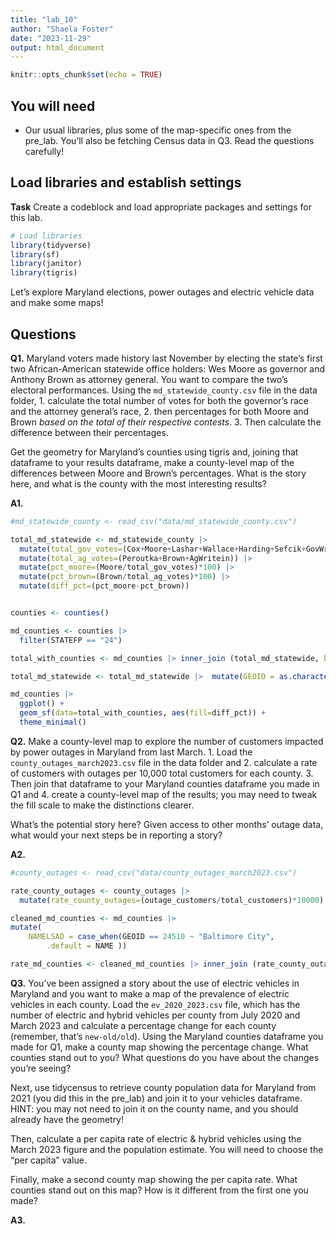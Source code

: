 ```yaml
---
title: "lab_10"
author: "Shaela Foster"
date: "2023-11-29"
output: html_document
---
```


```r
knitr::opts_chunk$set(echo = TRUE)
```

## You will need

-   Our usual libraries, plus some of the map-specific ones from the pre_lab. You'll also be fetching Census data in Q3. Read the questions carefully!

## Load libraries and establish settings

**Task** Create a codeblock and load appropriate packages and settings for this lab.

```r
# Load libraries
library(tidyverse)
library(sf)
library(janitor)
library(tigris)
```

Let's explore Maryland elections, power outages and electric vehicle data and make some maps!

## Questions

**Q1.** Maryland voters made history last November by electing the state's first two African-American statewide office holders: Wes Moore as governor and Anthony Brown as attorney general. You want to compare the two's electoral performances. Using the `md_statewide_county.csv` file in the data folder, 
1. calculate the total number of votes for both the governor's race and the attorney general's race, 
2. then percentages for both Moore and Brown *based on the total of their respective contests*. 
3. Then calculate the difference between their percentages.

Get the geometry for Maryland's counties using tigris and, joining that dataframe to your results dataframe, make a county-level map of the differences between Moore and Brown's percentages. What is the story here, and what is the county with the most interesting results?

**A1.**

```r
#md_statewide_county <- read_csv("data/md_statewide_county.csv")

total_md_statewide <- md_statewide_county |>
  mutate(total_gov_votes=(Cox+Moore+Lashar+Wallace+Harding+Sefcik+GovWritein)) |>
  mutate(total_ag_votes=(Peroutka+Brown+AgWritein)) |>
  mutate(pct_moore=(Moore/total_gov_votes)*100) |>
  mutate(pct_brown=(Brown/total_ag_votes)*100) |>
  mutate(diff_pct=(pct_moore-pct_brown))


counties <- counties()

md_counties <- counties |>
  filter(STATEFP == "24")

total_with_counties <- md_counties |> inner_join (total_md_statewide, by=c("GEOID"))

total_md_statewide <- total_md_statewide |>  mutate(GEOID = as.character(GEOID))

md_counties |>
  ggplot() +
  geom_sf(data=total_with_counties, aes(fill=diff_pct)) +
  theme_minimal()
```


**Q2.** Make a county-level map to explore the number of customers impacted by power outages in Maryland from last March. 
1. Load the `county_outages_march2023.csv` file in the data folder and 
2. calculate a rate of customers with outages per 10,000 total customers for each county. 
3. Then join that dataframe to your Maryland counties dataframe you made in Q1 and 
4. create a county-level map of the results; you may need to tweak the fill scale to make the distinctions clearer. 

What's the potential story here? Given access to other months' outage data, what would your next steps be in reporting a story?

**A2.**

```r
#county_outages <- read_csv("data/county_outages_march2023.csv")

rate_county_outages <- county_outages |>
  mutate(rate_county_outages=(outage_customers/total_customers)*10000)

cleaned_md_counties <- md_counties |>
mutate(
    NAMELSAD = case_when(GEOID == 24510 ~ "Baltimore City",
        .default = NAME ))

rate_md_counties <- cleaned_md_counties |> inner_join (rate_county_outages, by=c("NAMELSAD" = "county"))
```

**Q3.** You've been assigned a story about the use of electric vehicles in Maryland and you want to make a map of the prevalence of electric vehicles in each county. Load the `ev_2020_2023.csv` file, which has the number of electric and hybrid vehicles per county from July 2020 and March 2023 and calculate a percentage change for each county (remember, that's `new-old/old`). Using the Maryland counties dataframe you made for Q1, make a county map showing the percentage change. What counties stand out to you? What questions do you have about the changes you're seeing?

Next, use tidycensus to retrieve county population data for Maryland from 2021 (you did this in the pre_lab) and join it to your vehicles dataframe. HINT: you may not need to join it on the county name, and you should already have the geometry!

Then, calculate a per capita rate of electric & hybrid vehicles using the March 2023 figure and the population estimate. You will need to choose the "per capita" value.

Finally, make a second county map showing the per capita rate. What counties stand out on this map? How is it different from the first one you made?

**A3.**

```r
```
